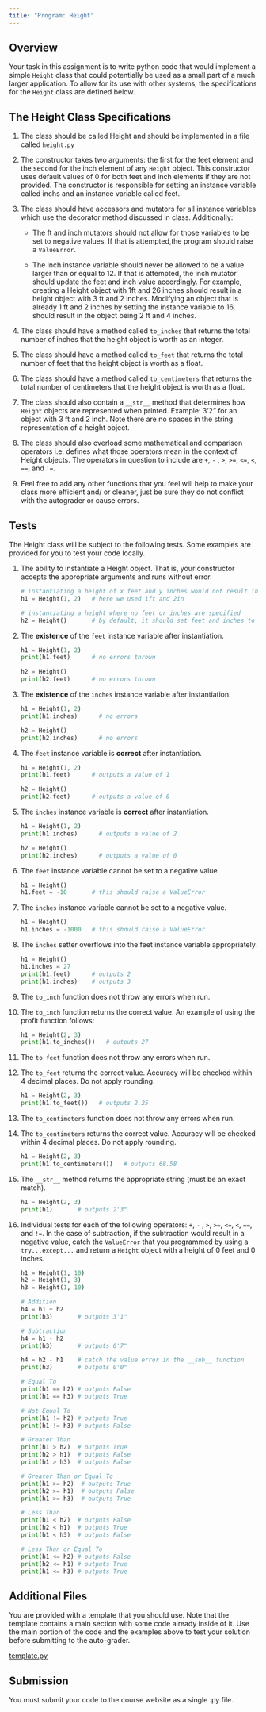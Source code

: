 ```yaml
---
title: "Program: Height"
---
```


## Overview

Your task in this assignment is to write python code that would implement a simple `Height` class that
could potentially be used as a small part of a much larger application. To allow for its use with other
systems, the specifications for the `Height` class are defined below.


## The Height Class Specifications

1. The class should be called Height and should be implemented in a file called `height.py`

2. The constructor takes two arguments: the first for the feet element and the second for the inch element of any `Height` object. This constructor uses default values of 0 for both feet and inch elements if they are not provided. The constructor is responsible for setting an instance variable called inchs and an instance variable called feet.

3. The class should have accessors and mutators for all instance variables which use the decorator
method discussed in class. Additionally:

    - The ft and inch mutators should not allow for those variables to be set to negative values. If that is attempted,the program should raise a `ValueError`.

    - The inch instance variable should never be allowed to be a value larger than or equal to 12. If that is attempted, the inch mutator should update the feet and inch value accordingly. For example, creating a Height object with 1ft and 26 inches should result in a height object with 3 ft and 2 inches. Modifying an object that is already 1 ft and 2 inches by setting the instance variable to 16, should result in the object being 2 ft and 4 inches.

4. The class should have a method called `to_inches` that returns the total number of inches that the height
object is worth as an integer.

5. The class should have a method called `to_feet` that returns the total number of feet that the height object is worth as a float.

6. The class should have a method called `to_centimeters` that returns the total number of centimeters that the height object is worth as a float.

5. The class should also contain a `__str__` method that determines how `Height` objects are
represented when printed. Example: 3’2” for an object with 3 ft and 2 inch. Note there are no spaces in the string representation of a height object.


6. The class should also overload some mathematical and comparison operators i.e. defines what
those operators mean in the context of Height objects. The operators in question to include are `+`, `-` , `>`, `>=`, `<=`, `<`, `==`, and `!=`.

7. Feel free to add any other functions that you feel will help to make your class more efficient and/
or cleaner, just be sure they do not conflict with the autograder or cause errors.


## Tests

The Height class will be subject to the following tests. Some examples are provided for you to test your code locally.

1. The ability to instantiate a Height object. That is, your constructor accepts the appropriate arguments and runs without error. 

    ```Python
    # instantiating a height of x feet and y inches would not result in any errors
    h1 = Height(1, 2)   # here we used 1ft and 2in

    # instantiating a height where no feet or inches are specified
    h2 = Height()       # by default, it should set feet and inches to 0
    ```

2. The **existence** of the `feet` instance variable after instantiation.

    ```Python
    h1 = Height(1, 2)
    print(h1.feet)      # no errors thrown

    h2 = Height()
    print(h2.feet)      # no errors thrown
    ```

3. The **existence** of the `inches` instance variable after instantiation.

    ```Python
    h1 = Height(1, 2)
    print(h1.inches)      # no errors

    h2 = Height()
    print(h2.inches)      # no errors
    ```

4. The `feet` instance variable is **correct** after instantiation.

    ```Python
    h1 = Height(1, 2)
    print(h1.feet)      # outputs a value of 1

    h2 = Height()
    print(h2.feet)      # outputs a value of 0
    ```

5. The `inches` instance variable is **correct** after instantiation.

    ```Python
    h1 = Height(1, 2)
    print(h1.inches)      # outputs a value of 2

    h2 = Height()
    print(h2.inches)      # outputs a value of 0
    ```


6. The `feet` instance variable cannot be set to a negative value.

    ```Python
    h1 = Height()
    h1.feet = -10       # this should raise a ValueError
    ```


7. The `inches` instance variable cannot be set to a negative value.

    ```Python
    h1 = Height()
    h1.inches = -1000   # this should raise a ValueError
    ```

8. The `inches` setter overflows into the feet instance variable appropriately.

    ```Python
    h1 = Height()
    h1.inches = 27
    print(h1.feet)      # outputs 2
    print(h1.inches)    # outputs 3
    ```




9. The `to_inch` function does not throw any errors when run.

10. The `to_inch` function returns the correct value. An example of using the profit function follows:

    ```Python
    h1 = Height(2, 3)
    print(h1.to_inches())   # outputs 27
    ```


11. The `to_feet` function does not throw any errors when run.


12. The `to_feet` returns the correct value. Accuracy will be checked within 4 decimal places. Do not apply rounding.

    ```Python
    h1 = Height(2, 3)
    print(h1.to_feet())   # outputs 2.25
    ```


13. The `to_centimeters` function does not throw any errors when run.


14. The `to_centimeters` returns the correct value. Accuracy will be checked within 4 decimal places. Do not apply rounding.

    ```Python
    h1 = Height(2, 3)
    print(h1.to_centimeters())   # outputs 68.58
    ```

15. The `__str__` method returns the appropriate string (must be an exact match).

    ```Python
    h1 = Height(2, 3)
    print(h1)       # outputs 2'3"  
    ```

16. Individual tests for each of the following operators:  `+`, `-` , `>`, `>=`, `<=`, `<`, `==`, and `!=`.
    In the case of subtraction, if the subtraction would result in a negative value, catch the `ValueError` that you programmed by using a `try...except...` and return a `Height` object with a height of 0 feet and 0 inches.

    ```Python
    h1 = Height(1, 10)
    h2 = Height(1, 3)
    h3 = Height(1, 10)

    # Addition
    h4 = h1 + h2
    print(h3)       # outputs 3'1"

    # Subtraction
    h4 = h1 - h2
    print(h3)       # outputs 0'7"

    h4 = h2 - h1    # catch the value error in the __sub__ function
    print(h3)       # outputs 0'0"

    # Equal To
    print(h1 == h2) # outputs False
    print(h1 == h3) # outputs True

    # Not Equal To
    print(h1 != h2) # outputs True
    print(h1 != h3) # outputs False

    # Greater Than
    print(h1 > h2)  # outputs True
    print(h2 > h1)  # outputs False
    print(h1 > h3)  # outputs False

    # Greater Than or Equal To
    print(h1 >= h2)  # outputs True
    print(h2 >= h1)  # outputs False
    print(h1 >= h3)  # outputs True

    # Less Than
    print(h1 < h2)  # outputs False
    print(h2 < h1)  # outputs True
    print(h1 < h3)  # outputs False

    # Less Than or Equal To
    print(h1 <= h2) # outputs False
    print(h2 <= h1) # outputs True
    print(h1 <= h3) # outputs True
    ```




## Additional Files

You are provided with a template that you should use. Note that the template contains a main section with some code already inside of it. Use the main portion of the code and the examples above to test your solution before submitting to the auto-grader. 

<a href="./files/template.py" download>template.py</a>

## Submission

You must submit your code to the course website as a single .py file.



